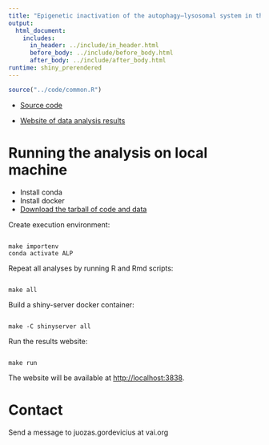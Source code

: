 ```yaml
---
title: "Epigenetic inactivation of the autophagy–lysosomal system in the Parkinson’s disease appendix"
output: 
  html_document:
    includes:
      in_header: ../include/in_header.html
      before_body: ../include/before_body.html
      after_body: ../include/after_body.html
runtime: shiny_prerendered
---
```


```r
source("../code/common.R")
```


- [Source code](http://git.vugene.eu/gordevicius/pdappendixalp)

- [Website of data analysis results](http://www.vugene.eu/VAI/pdappendixalp/)


# Running the analysis on local machine

- Install conda 
- Install docker
- [Download the tarball of code and data](www/archive_20200115.tar.gz)

Create execution environment:

<pre><code>
make importenv
conda activate ALP
</code></pre>

Repeat all analyses by running R and Rmd scripts:

<pre><code>
make all
</code></pre>

Build a shiny-server docker container:

<pre><code>
make -C shinyserver all
</code></pre>

Run the results website:

<pre><code>
make run
</code></pre>

The website will be available at [http://localhost:3838](http://localhost:3838).

# Contact

Send a message to juozas.gordevicius at vai.org